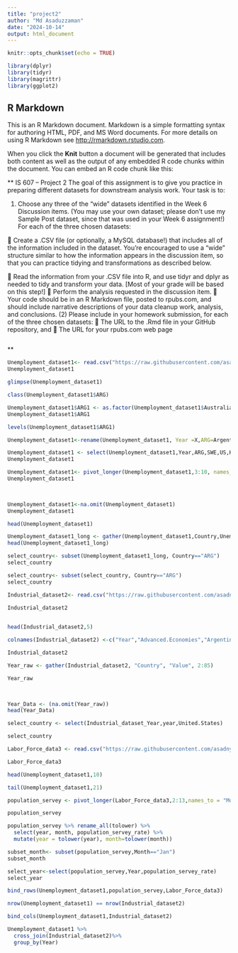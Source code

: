 ```yaml
---
title: "project2"
author: "Md Asaduzzaman"
date: "2024-10-14"
output: html_document
---
```


```r
knitr::opts_chunk$set(echo = TRUE)
```

```r
library(dplyr)
library(tidyr)
library(magrittr)
library(ggplot2)
```


## R Markdown

This is an R Markdown document. Markdown is a simple formatting syntax for authoring HTML, PDF, and MS Word documents. For more details on using R Markdown see <http://rmarkdown.rstudio.com>.

When you click the **Knit** button a document will be generated that includes both content as well as the output of any embedded R code chunks within the document. You can embed an R code chunk like this:

 
**
IS 607 – Project 2
The goal of this assignment is to give you practice in preparing different datasets for downstream
analysis work.
Your task is to:

(1) Choose any three of the “wide” datasets identified in the Week 6 Discussion items. (You may
use your own dataset; please don’t use my Sample Post dataset, since that was used in your
Week 6 assignment!) For each of the three chosen datasets:

 Create a .CSV file (or optionally, a MySQL database!) that includes all of the information
included in the dataset. You’re encouraged to use a “wide” structure similar to how the
information appears in the discussion item, so that you can practice tidying and
transformations as described below.

 Read the information from your .CSV file into R, and use tidyr and dplyr as needed to
tidy and transform your data. [Most of your grade will be based on this step!]
 Perform the analysis requested in the discussion item.
 Your code should be in an R Markdown file, posted to rpubs.com, and should include
narrative descriptions of your data cleanup work, analysis, and conclusions.
(2) Please include in your homework submission, for each of the three chosen datasets:
 The URL to the .Rmd file in your GitHub repository, and
 The URL for your rpubs.com web page
```r

```

**

```r
Unemployment_dataset1<- read.csv("https://raw.githubusercontent.com/asadny82/Data607/refs/heads/main/Unemployment%20Rate.csv", header=TRUE, sep=",")
Unemployment_dataset1
```

 

 

```r
glimpse(Unemployment_dataset1)
```
```r
class(Unemployment_dataset1$ARG)
```

```r
Unemployment_dataset1$ARG1 <- as.factor(Unemployment_dataset1$Australia)
Unemployment_dataset1$ARG1
```


```r
levels(Unemployment_dataset1$ARG1)
```
 



```r
Unemployment_dataset1<-rename(Unemployment_dataset1, Year =X,ARG=Argentina,SWE=Sweden,US=United.States,KOR=Korea..Rep.,JPN=Japan,BRA=Brazil,CAN=Canada,MEX=Mexico,IRE=Ireland)

```

```r
Unemployment_dataset1 <- select(Unemployment_dataset1,Year,ARG,SWE,US,KOR,JPN,BRA,CAN,MEX,IRE)
Unemployment_dataset1
```

```r
Unemployment_dataset1<- pivot_longer(Unemployment_dataset1,3:10, names_to = "country", values_to = "rate")
Unemployment_dataset1

 
```

```r
Unemployment_dataset1<-na.omit(Unemployment_dataset1)
Unemployment_dataset1
```
 



```r
head(Unemployment_dataset1)
```
```r
Unemployment_dataset1_long <- gather(Unemployment_dataset1,Country,UnemploymentRate,-Year)
head(Unemployment_dataset1_long)
```
 
```r
select_country<- subset(Unemployment_dataset1_long, Country=="ARG")
select_country
```
```r
select_country<- subset(select_country, Country=="ARG")
select_country
```



 
 

```r
Industrial_dataset2<- read.csv("https://raw.githubusercontent.com/asadny82/Data607/refs/heads/main/Industrial%20Production.csv", header=TRUE, sep=",")

Industrial_dataset2
 
```
 



```r
head(Industrial_dataset2,5)
```

```r
colnames(Industrial_dataset2) <-c("Year","Advanced.Economies","Argentina","Australia","Austria","Belgium","Bulgaria","Bahrain","Belarus","Brazil","Canada","Switzerland","Chile","China","Colombia","Cyprus","Czech.Republic","Germany","Denmark","Dominican.Republic","Algeria","EMDE.East.Asia_Pacific","EMDE.Europe_Central.Asia","Ecuador","Egypt_Arab.Rep.","Emerging.Market.Developing.Economies","Spain","Estonia","Finland","France","United.Kingdom","Greece","High.Income.Countries#HIC","Hong.Kong.SAR_China","Croatia","Hungary","India","Ireland","Iceland","Israel","Italy","Jordan","Japan","Kazakhstan","Korea.Rep.","EMDE.Latin.America_Caribbean","Low.Income.Countries#LIC","Sri.Lanka","Lithuania","Luxembourg","Latvia","Morocco","Moldova.Rep.","Mexico","Middle.Income.Countries#MIC","North.Macedonia","Malta","EMDE.MiddleEast_N.Africa","Netherlands","Norway","New.Zealand","Pakistan","Peru","Philippines","Poland","Portugal","Romania","Russian.Federation","EDE.South.Asia","Saudi.Arabia","Singapore","EMDE.Sub-Saharan.Africa","Slovakia","Slovenia","Sweden","Thailand","Tunisia","Turkey","Taiwan_China","Uruguay","United States","Venezuela_ RB","Vietnam","World^WBG.members","South Africa")

Industrial_dataset2
```
 


```r
Year_raw <- gather(Industrial_dataset2, "Country", "Value", 2:85)

Year_raw

 
```

 


```r
Year_Data <- (na.omit(Year_raw))
head(Year_Data)
```
 



 


```r
select_country <- select(Industrial_dataset_Year,year,United.States)

select_country

```


```r
Labor_Force_data3 <- read.csv("https://raw.githubusercontent.com/asadny82/Data607/refs/heads/main/Labor%20Force%20Statistics%20from%20the%20Current%20Population%20Survey.csv")

Labor_Force_data3
```
```r
head(Unemployment_dataset1,10)
```

```r
tail(Unemployment_dataset1,21)
```

```r
population_servey <- pivot_longer(Labor_Force_data3,2:13,names_to = "Month",values_to = "population_servey_rate")

population_servey

```

```r
population_servey %>% rename_all(tolower) %>% 
  select(year, month, population_servey_rate) %>%
  mutate(year = tolower(year), month=tolower(month))
```


```r
subset_month<- subset(population_servey,Month=="Jan")
subset_month
```
```r
select_year<-select(population_servey,Year,population_servey_rate)
select_year
```


```r
bind_rows(Unemployment_dataset1,population_servey,Labor_Force_data3)
```
```r
nrow(Unemployment_dataset1) == nrow(Industrial_dataset2)
```


```r
bind_cols(Unemployment_dataset1,Industrial_dataset2)

```


```r
Unemployment_dataset1 %>% 
  cross_join(Industrial_dataset2)%>%
  group_by(Year)
```
 

 

